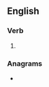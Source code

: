 ==English==

===Verb===
{{head|en|present participle}}

# {{present participle of|hassle|lang=en|nocat=1}}

===Anagrams===
* {{anagrams|en|Singhals|ashlings|lashings|slangish|slashing}}